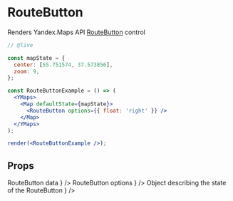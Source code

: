 


# RouteButton

Renders Yandex.Maps API [RouteButton][control] control

```jsx
// @live

const mapState = {
  center: [55.751574, 37.573856],
  zoom: 9,
};

const RouteButtonExample = () => (
  <YMaps>
    <Map defaultState={mapState}>
      <RouteButton options={{ float: 'right' }} />
    </Map>
  </YMaps>
);

render(<RouteButtonExample />);
```

## Props

<Props>
  <PropItem
    name="defaultData"
    secondaryName="data"
    type="Object"
    description={
      <Link href="https://tech.yandex.com/maps/doc/jsapi/2.1/ref/reference/control.RouteButton-docpage/#control.RouteButton__param-parameters.data">
        RouteButton data
      </Link>
    }
  />
  <PropItem
    name="defaultOptions"
    secondaryName="options"
    type="Object"
    description={
      <Link href="https://tech.yandex.com/maps/doc/jsapi/2.1/ref/reference/control.RouteButton-docpage/#control.RouteButton__param-parameters.options">
        RouteButton options
      </Link>
    }
  />
  <PropItem
    name="defaultState"
    secondaryName="state"
    type="Object"
    description={
      <Link href="https://tech.yandex.com/maps/doc/jsapi/2.1/ref/reference/control.RouteButton-docpage/#control.RouteButton__param-parameters.state">
        Object describing the state of the RouteButton
      </Link>
    }
  />
  <CommonProps componentName="RouteButton" />
</Props>

<Events
  componentName="RouteButton"
  url="https://tech.yandex.com/maps/doc/jsapi/2.1/ref/reference/control.RouteButton-docpage/#control.RouteButton__events-summary"
/>

[control]:
  https://tech.yandex.com/maps/doc/jsapi/2.1/ref/reference/control.RouteButton-docpage/
